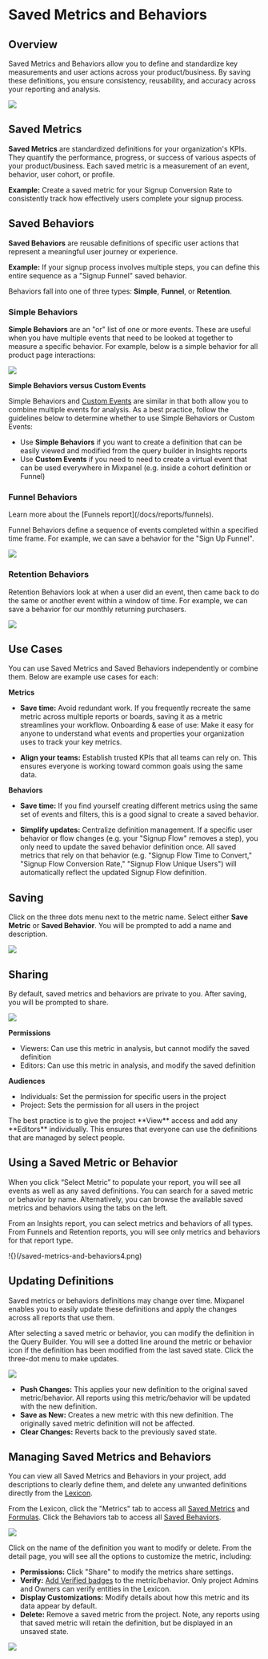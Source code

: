 
# Saved Metrics and Behaviors

## Overview

Saved Metrics and Behaviors allow you to define and standardize key measurements and user actions across your product/business. By saving these definitions, you ensure consistency, reusability, and accuracy across your reporting and analysis.

![](/saved-metrics-and-behaviors1.png)

## Saved Metrics

**Saved Metrics** are standardized definitions for your organization's KPIs. They quantify the performance, progress, or success of various aspects of your product/business. Each saved metric is a measurement of an event, behavior, user cohort, or profile.

**Example:** Create a saved metric for your Signup Conversion Rate to consistently track how effectively users complete your signup process.

## Saved Behaviors

**Saved Behaviors** are reusable definitions of specific user actions that represent a meaningful user journey or experience.

**Example:** If your signup process involves multiple steps, you can define this entire sequence as a "Signup Funnel" saved behavior.

Behaviors fall into one of three types: **Simple**, **Funnel**, or **Retention**.

### Simple Behaviors

**Simple Behaviors** are an "or" list of one or more events. These are useful when you have multiple events that need to be looked at together to measure a specific behavior. For example, below is a simple behavior for all product page interactions:

![](/saved-metrics-and-behaviors8.png)

**Simple Behaviors versus Custom Events**

Simple Behaviors and [Custom Events](/docs/features/custom-events) are similar in that both allow you to combine multiple events for analysis. As a best practice, follow the guidelines below to determine whether to use Simple Behaviors or Custom Events:

- Use **Simple Behaviors** if you want to create a definition that can be easily viewed and modified from the query builder in Insights reports
- Use **Custom Events** if you need to need to create a virtual event that can be used everywhere in Mixpanel (e.g. inside a cohort definition or Funnel) 


### Funnel Behaviors

<Callout type="info">
    Learn more about the [Funnels report](/docs/reports/funnels).
</Callout>

Funnel Behaviors define a sequence of events completed within a specified time frame. For example, we can save a behavior for the "Sign Up Funnel".

![](/saved-metrics-and-behaviors9.png)

### Retention Behaviors

Retention Behaviors look at when a user did an event, then came back to do the same or another event within a window of time. For example, we can save a behavior for our monthly returning purchasers.

![](/saved-metrics-and-behaviors10.png)

## Use Cases
You can use Saved Metrics and Saved Behaviors independently or combine them. Below are example use cases for each: 

**Metrics**

- **Save time:** Avoid redundant work. If you frequently recreate the same metric across multiple reports or boards, saving it as a metric streamlines your workflow.
Onboarding & ease of use: Make it easy for anyone to understand what events and properties your organization uses to track your key metrics.

- **Align your teams:** Establish trusted KPIs that all teams can rely on. This ensures everyone is working toward common goals using the same data.

**Behaviors**

- **Save time:** If you find yourself creating different metrics using the same set of events and filters, this is a good signal to create a saved behavior. 

- **Simplify updates:** Centralize definition management. If a specific user behavior or flow changes (e.g. your "Signup Flow" removes a step), you only need to update the saved behavior definition once. All saved metrics that rely on that behavior (e.g. "Signup Flow Time to Convert," "Signup Flow Conversion Rate," "Signup Flow Unique Users") will automatically reflect the updated Signup Flow definition.

## Saving

Click on the three dots menu next to the metric name. Select either **Save Metric** or **Saved Behavior**. You will be prompted to add a name and description.

![](/saved-metrics-and-behaviors2.png)

## Sharing

By default, saved metrics and behaviors are private to you. After saving, you will be prompted to share.

![](/saved-metrics-and-behaviors3.png)

**Permissions**

- Viewers: Can use this metric in analysis, but cannot modify the saved definition
- Editors: Can use this metric in analysis, and modify the saved definition

**Audiences**
- Individuals: Set the permission for specific users in the project
- Project: Sets the permission for all users in the project

<Callout type="info">
    The best practice is to give the project **View** access and add any **Editors** individually. This ensures that everyone can use the definitions that are managed by select people.
</Callout>

## Using a Saved Metric or Behavior

When you click “Select Metric” to populate your report, you will see all events as well as any saved definitions. You can search for a saved metric or behavior by name. Alternatively, you can browse the available saved metrics and behaviors using the tabs on the left. 

From an Insights report, you can select metrics and behaviors of all types. From Funnels and Retention reports, you will see only metrics and behaviors for that report type.

!{}(/saved-metrics-and-behaviors4.png)

## Updating Definitions
Saved metrics or behaviors definitions may change over time. Mixpanel enables you to easily update these definitions and apply the changes across all reports that use them.

After selecting a saved metric or behavior, you can modify the definition in the Query Builder. You will see a dotted line around the metric or behavior icon if the definition has been modified from the last saved state. Click the three-dot menu to make updates.

![](/saved-metrics-and-behaviors5.png)

- **Push Changes:** This applies your new definition to the original saved metric/behavior. All reports using this metric/behavior will be updated with the new definition.
- **Save as New:** Creates a new metric with this new definition. The originally saved metric definition will not be affected.
- **Clear Changes:** Reverts back to the previously saved state.

## Managing Saved Metrics and Behaviors

You can view all Saved Metrics and Behaviors in your project, add descriptions to clearly define them, and delete any unwanted definitions directly from the [Lexicon](/docs/data-governance/lexicon).

From the Lexicon, click the "Metrics" tab to access all [Saved Metrics](/docs/features/saved-metrics-and-behaviors#saved-metrics) and [Formulas](/docs/reports/insights#formulas). Click the Behaviors tab to access all [Saved Behaviors](/docs/features/saved-metrics-and-behaviors#saved-behaviors).

![](/saved-metrics-and-behaviors6.png)

Click on the name of the definition you want to modify or delete. From the detail page, you will see all the options to customize the metric, including:
- **Permissions:** Click "Share" to modify the metrics share settings.
- **Verify:** [Add Verified badges](/docs/data-governance/lexicon#verify-data) to the metric/behavior. Only project Admins and Owners can verify entities in the Lexicon.
- **Display Customizations:** Modify details about how this metric and its data appear by default.
- **Delete:** Remove a saved metric from the project. Note, any reports using that saved metric will retain the definition, but be displayed in an unsaved state.

![](/saved-metrics-and-behaviors7.png)